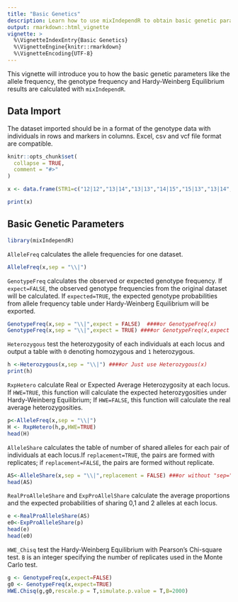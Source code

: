 ```yaml
---
title: "Basic Genetics"
description: Learn how to use mixIndependR to obtain basic genetic parameters
output: rmarkdown::html_vignette
vignette: >
  %\VignetteIndexEntry{Basic Genetics}
  %\VignetteEngine{knitr::rmarkdown}
  %\VignetteEncoding{UTF-8}
---
```

This vignette will introduce you to how the basic genetic parameters like the allele frequency, the genotype frequency and Hardy-Weinberg Equilibrium results are calculated with `mixIndependR`.

## Data Import

The dataset imported should be in a format of the genotype data with individuals in rows and markers in columns. Excel, csv and vcf file format are compatible.


```r
knitr::opts_chunk$set(
  collapse = TRUE,
  comment = "#>"
)
```


```r
x <- data.frame(STR1=c("12|12","13|14","13|13","14|15","15|13","13|14","14|13","12|12","14|14","15|15"),SNP1=c("A|A","T|T","A|T","A|T","T|A","A|T","A|A","T|A","T|T","A|T"))

print(x)
```
## Basic Genetic Parameters

```r
library(mixIndependR)
```
`AlleleFreq` calculates the allele frequencies for one dataset.

```r
AlleleFreq(x,sep = "\\|")
```
`GenotypeFreq` calculates the observed or expected genotype frequency. If `expect=FALSE`, the observed genotype frequencies from the original dataset will be calculated. If `expected=TRUE`, the expected genotype probabilities from allele frequency table under Hardy-Weinberg Equilibrium will be exported.

```r
GenotypeFreq(x,sep = "\\|",expect = FALSE)  ####or GenotypeFreq(x)
GenotypeFreq(x,sep = "\\|",expect = TRUE) ####or GenotypeFreq(x,expect =T)
```
`Heterozygous` test the heterozygosity of each individuals at each locus and output a table with `0` denoting homozygous and `1` heterozygous.

```r
h <-Heterozygous(x,sep = "\\|") ####or Just use Heterozygous(x)
print(h)
```
`RxpHetero` calculate Real or Expected Average Heterozygosity at each locus. If `HWE=TRUE`, this function will calculate the expected heterozygosities under Hardy-Weinberg Equilibrium; If `HWE=FALSE`, this function will calculate the real average heterozygosities.

```r
p<-AlleleFreq(x,sep = "\\|")
H <- RxpHetero(h,p,HWE=TRUE)
head(H)
```
`AlleleShare` calculates the table of number of shared alleles for each pair of individuals at each locus.If `replacement=TRUE`, the pairs are formed with replicates; if `replacement=FALSE`, the pairs are formed without replicate.

```r
AS<-AlleleShare(x,sep = "\\|",replacement = FALSE) ###or without "sep="
head(AS)
```
`RealProAlleleShare` and `ExpProAllelShare` calculate the average proportions and the expected probabilities of sharing 0,1 and 2 alleles at each locus.


```r
e <-RealProAlleleShare(AS)
e0<-ExpProAlleleShare(p)
head(e)
head(e0)
```

`HWE_Chisq` test the Hardy-Weinberg Equilibrium with Pearson's Chi-square test. `B` is an integer specifying the number of replicates used in the Monte Carlo test.

```r
g <- GenotypeFreq(x,expect=FALSE)
g0 <- GenotypeFreq(x,expect=TRUE)
HWE.Chisq(g,g0,rescale.p = T,simulate.p.value = T,B=2000)
```
